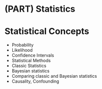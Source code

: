 # (PART) Statistics {-}

# Statistical Concepts

- Probability
- Likelihood
- Confidence Intervals
- Statistical Methods
- Classic Statistics
- Bayesian statistics
- Comparing classic and Bayesian statistics
- Causality, Confounding
